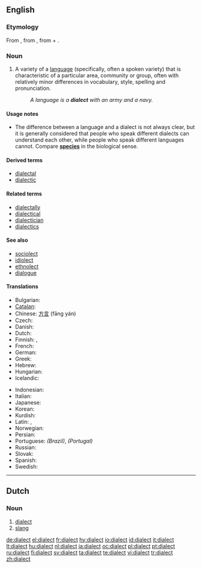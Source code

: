 ==English==
{{wikipedia}}

===Etymology===
From {{etyl|grc}} {{term|διάλεκτος|tr=diálektos||conversation, the language of a country or a place or a nation, the local [[idiom]] which derives from a dominant language|sc=polytonic}}, from {{term|διαλέγομαι|tr=dialégomai||I participate in a [[dialogue]]|sc=polytonic}}, from {{term|διά|tr=diá||inter, through|sc=polytonic}} + {{term|λέγω|tr=légō||I speak|sc=polytonic}}.

===Noun===
{{en-noun}}

# {{linguistics}} A variety of a [[language]] (specifically, often a spoken variety) that is characteristic of a particular area, community or group, often with relatively minor differences in vocabulary, style, spelling and pronunciation.
#: ''A language is a '''dialect''' with an army and a navy.''

====Usage notes====
* The difference between a language and a dialect is not always clear, but it is generally considered that people who speak different dialects can understand each other, while people who speak different languages cannot. Compare '''[[species]]''' in the biological sense.

====Derived terms====
* [[dialectal]]
* [[dialectic]]

====Related terms====
* [[dialectally]]
* [[dialectical]]
* [[dialectician]]
* [[dialectics]]

====See also====
* [[sociolect]]
* [[idiolect]]
* [[ethnolect]]
* [[dialogue]]

====Translations====
{{trans-top|variety of a language}}
* Bulgarian: {{t|bg|диалект|tr=dialekt|m}}
* [[Catalan]]: {{t|ca|dialecte|m}}
* Chinese: [[方言]] (fāng yán)
* Czech: {{t|cs|nářečí|n}}
* Danish: {{t|da|dialekt|c}}
* Dutch: {{t|nl|dialect|n}}
* Finnish: {{t|fi|murre}}, {{t|fi|aluemurre}}
* French: {{t|fr|dialecte|m}}
* German: {{t|de|Dialekt|m}}
* Greek: {{t|el|διάλεκτος|tr=diálektos|f}}
* Hebrew: {{t|he|ניב|tr=niv|m}}
* Hungarian: {{t|hu|nyelvjárás}}
* Icelandic: {{t|is|mállýska|f}}
{{trans-mid}}
* Indonesian: {{t|id|dialek}}
* Italian: {{t|it|dialetto|m}}
* Japanese: {{t|ja|方言|tr=[[ほうげん]], hōgen}}
* Korean: {{t|ko|사투리|tr=saturi}}
*Kurdish: {{t|ku|زاراو|tr=zaraw|sc=KUchar}}
* Latin: {{t|la|dialectos|f}}, {{t|la|dialectus|f}}
* Norwegian: {{t|no|dialekt|m}}
* Persian: {{t|fa|لحجه}}
* Portuguese: {{t|pt|dialeto|m}} ''(Brazil)'', {{t|pt|dialecto|m}} ''(Portugal)''
* Russian: {{t|ru|диалект|tr=dialékt|m}}
* Slovak: {{t|sk|nárečie|n}}
* Spanish: {{t|es|dialecto|m}}
* Swedish: {{t|sv|dialekt|c}}
{{trans-bottom}}

----

==Dutch==

===Noun===
{{infl|nl|noun|g=n}}

# [[#English|dialect]]
# [[slang]]

[[de:dialect]]
[[el:dialect]]
[[fr:dialect]]
[[hy:dialect]]
[[io:dialect]]
[[id:dialect]]
[[it:dialect]]
[[lt:dialect]]
[[hu:dialect]]
[[nl:dialect]]
[[ja:dialect]]
[[oc:dialect]]
[[pl:dialect]]
[[pt:dialect]]
[[ru:dialect]]
[[fi:dialect]]
[[sv:dialect]]
[[ta:dialect]]
[[te:dialect]]
[[vi:dialect]]
[[tr:dialect]]
[[zh:dialect]]